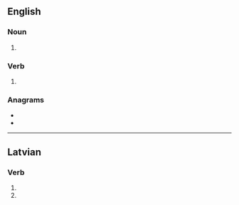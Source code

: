 ==English==

===Noun===
{{head|en|noun plural form}}

# {{plural of|stum|lang=en}}

===Verb===
{{head|en|verb form}}

# {{en-third-person singular of|stum}}

===Anagrams===
* {{l|en|musts}}
* {{l|en|smuts}}

----

==Latvian==

===Verb===
{{head|lv|verb form}}

# {{lv-inflection of|stumt|3rd|s|fut|ind|v}}
# {{lv-inflection of|stumt|3rd|p|fut|ind|v}}
